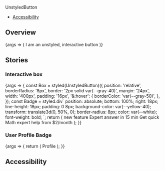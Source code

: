 
<Meta title="Components/UnstyledButton" component={UnstyledButton} />

<PageHeader>UnstyledButton</PageHeader>

- [Accessibility](#accessibility)

## Overview

<Canvas>
  <Story name="Default">
    {args => (
      <UnstyledButton {...args}>
        I am an unstyled, interactive button
      </UnstyledButton>
    )}
  </Story>
</Canvas>

<ArgsTable story="Default" />

## Stories

### Interactive box

<Canvas>
  <Story name="Interactive box">
    {args => {
      const Box = styled(UnstyledButton)({
        position: 'relative',
        borderRadius: '8px',
        border: '2px solid var(--gray-40)',
        margin: '24px',
        width: '400px',
        padding: '16px',
        '&:hover': {
          borderColor: 'var(--gray-50)',
        },
      });
      const Badge = styled.div`
        position: absolute;
        bottom: 100%;
        right: 18px;
        line-height: 18px;
        padding: 0 8px;
        background-color: var(--yellow-40);
        transform: translate3d(0, 50%, 0);
        border-radius: 8px;
        color: var(--white);
        font-weight: bold;
      `;
      return (
        <Box {...args}>
          <Badge>new feature</Badge>
          <Headline size="medium" align="center" extraBold>
            Expert answer in 15 min
          </Headline>
          <Text size="small" align="center">
            Get quick Math expert help from $2/month
          </Text>
        </Box>
      );
    }}
  </Story>
</Canvas>

### User Profile Badge

<Canvas>
  <Story name="User Profile Badge">
    {args => {
      return (
        <UnstyledButton>
          <Label color="indigo" iconType="shield" style={{cursor: 'inherit'}}>
            Profile
          </Label>
        </UnstyledButton>
      );
    }}
  </Story>
</Canvas>

## Accessibility

<UnstyledButtonA11y />
